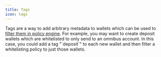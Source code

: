 ```yaml
---
title: Tags
icon: tags
---
```


Tags are a way to add arbitrary metadata to wallets which can be used to [filter them in policy engine](/core-concepts/policies#filters-for-"wallets%3Asign"-activity).  For example, you may want to create deposit wallets which are whitelisted to only send to an omnibus account.  In this case, you could add a tag "\`deposit\`" to each new wallet and then filter a whitelisting policy to just those wallets.